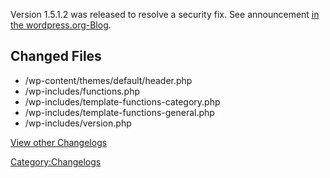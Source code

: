 Version 1.5.1.2 was released to resolve a security fix.  See announcement [http://wordpress.org/development/2005/05/security-update/ in the wordpress.org-Blog].

==Changed Files==
* /wp-content/themes/default/header.php
* /wp-includes/functions.php
* /wp-includes/template-functions-category.php
* /wp-includes/template-functions-general.php
* /wp-includes/version.php

[[WordPress Versions|View other Changelogs]]

[[Category:Changelogs]]